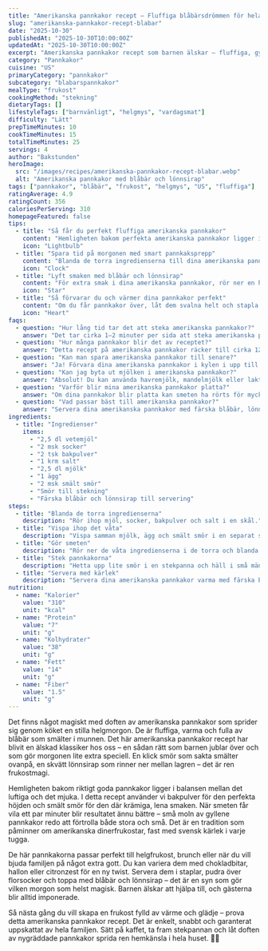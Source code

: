 ```yaml
---
title: "Amerikanska pannkakor recept – Fluffiga blåbärsdrömmen för hela familjen"
slug: "amerikanska-pannkakor-recept-blabar"
date: "2025-10-30"
publishedAt: "2025-10-30T10:00:00Z"
updatedAt: "2025-10-30T10:00:00Z"
excerpt: "Amerikanska pannkakor recept som barnen älskar – fluffiga, gyllene och fulla av blåbär! En älskad helgfrukost som sprider doft av lycka. Missa inte – prova idag!"
category: "Pannkakor"
cuisine: "US"
primaryCategory: "pannkakor"
subcategory: "blabarspannkakor"
mealType: "frukost"
cookingMethod: "stekning"
dietaryTags: []
lifestyleTags: ["barnvänligt", "helgmys", "vardagsmat"]
difficulty: "Lätt"
prepTimeMinutes: 10
cookTimeMinutes: 15
totalTimeMinutes: 25
servings: 4
author: "Bakstunden"
heroImage:
  src: "/images/recipes/amerikanska-pannkakor-recept-blabar.webp"
  alt: "Amerikanska pannkakor med blåbär och lönnsirap"
tags: ["pannkakor", "blåbär", "frukost", "helgmys", "US", "fluffiga"]
ratingAverage: 4.9
ratingCount: 356
caloriesPerServing: 310
homepageFeatured: false
tips:
  - title: "Så får du perfekt fluffiga amerikanska pannkakor"
    content: "Hemligheten bakom perfekta amerikanska pannkakor ligger i smeten – rör den bara precis tills ingredienserna blandats. Överarbeta inte, då blir de sega istället för fluffiga. Låt smeten vila i fem minuter innan stekning så aktiveras bakpulvret och ger extra höjd. Använd medelvärme och låt pannkakorna få en gyllene yta innan du vänder dem. Servera direkt med färska blåbär för den där varma, lyxiga hotellfrukostkänslan."
    icon: "Lightbulb"
  - title: "Spara tid på morgonen med smart pannkaksprepp"
    content: "Blanda de torra ingredienserna till dina amerikanska pannkakor kvällen innan och förvara i en burk. På morgonen tillsätter du bara mjölk, ägg och smält smör – klart på ett par minuter! Det är ett enkelt sätt att skapa en snabb, fluffig frukost utan stress. Perfekt för helgmorgnar när du vill imponera på familjen men ändå njuta av lugnet."
    icon: "Clock"
  - title: "Lyft smaken med blåbär och lönnsirap"
    content: "För extra smak i dina amerikanska pannkakor, rör ner en handfull färska blåbär direkt i smeten innan stekning. När bären spricker i pannan frigörs en söt syrlighet som möter den lena smeten perfekt. Toppa med en klick smör och rikligt med varm lönnsirap – smaken blir helt magisk och svår att motstå."
    icon: "Star"
  - title: "Så förvarar du och värmer dina pannkakor perfekt"
    content: "Om du får pannkakor över, låt dem svalna helt och stapla dem med bakplåtspapper mellan varje. Förvara i en tät burk i kylen upp till 3 dagar, eller frys i upp till 2 månader. Värm försiktigt i ugnen eller mikron för att återfå den där nygräddade fluffigheten som gör amerikanska pannkakor oemotståndliga."
    icon: "Heart"
faqs:
  - question: "Hur lång tid tar det att steka amerikanska pannkakor?"
    answer: "Det tar cirka 1–2 minuter per sida att steka amerikanska pannkakor. När små bubblor syns på ytan är det dags att vända – då blir de gyllene, fluffiga och perfekta till frukost."
  - question: "Hur många pannkakor blir det av receptet?"
    answer: "Detta recept på amerikanska pannkakor räcker till cirka 12 små pannkakor – perfekt för en familj på fyra personer. Vill du bjuda fler? Dubbla satsen och servera med extra blåbär och lönnsirap!"
  - question: "Kan man spara amerikanska pannkakor till senare?"
    answer: "Ja! Förvara dina amerikanska pannkakor i kylen i upp till 3 dagar eller frys dem. Värm i ugnen för att behålla fluffigheten – perfekt för stressfria frukostar mitt i veckan."
  - question: "Kan jag byta ut mjölken i amerikanska pannkakor?"
    answer: "Absolut! Du kan använda havremjölk, mandelmjölk eller laktosfri mjölk utan att smaken påverkas nämnvärt. Det gör dina amerikanska pannkakor lika goda men mer anpassade till dina behov."
  - question: "Varför blir mina amerikanska pannkakor platta?"
    answer: "Om dina pannkakor blir platta kan smeten ha rörts för mycket eller stekpannan varit för varm. Rör smeten lätt och stek på medelvärme för perfekt fluffiga amerikanska pannkakor varje gång."
  - question: "Vad passar bäst till amerikanska pannkakor?"
    answer: "Servera dina amerikanska pannkakor med färska blåbär, lönnsirap och lite vispad grädde. Perfekt för söndagsbrunchen eller när du vill skämma bort familjen med något riktigt gott!"
ingredients:
  - title: "Ingredienser"
    items:
      - "2,5 dl vetemjöl"
      - "2 msk socker"
      - "2 tsk bakpulver"
      - "1 krm salt"
      - "2,5 dl mjölk"
      - "1 ägg"
      - "2 msk smält smör"
      - "Smör till stekning"
      - "Färska blåbär och lönnsirap till servering"
steps:
  - title: "Blanda de torra ingredienserna"
    description: "Rör ihop mjöl, socker, bakpulver och salt i en skål."
  - title: "Vispa ihop det våta"
    description: "Vispa samman mjölk, ägg och smält smör i en separat skål."
  - title: "Gör smeten"
    description: "Rör ner de våta ingredienserna i de torra och blanda tills smeten är jämn."
  - title: "Stek pannkakorna"
    description: "Hetta upp lite smör i en stekpanna och häll i små mängder smet. Stek tills bubblor syns på ytan, vänd och stek andra sidan gyllene."
  - title: "Servera med kärlek"
    description: "Servera dina amerikanska pannkakor varma med färska blåbär och lönnsirap."
nutrition:
  - name: "Kalorier"
    value: "310"
    unit: "kcal"
  - name: "Protein"
    value: "7"
    unit: "g"
  - name: "Kolhydrater"
    value: "38"
    unit: "g"
  - name: "Fett"
    value: "14"
    unit: "g"
  - name: "Fiber"
    value: "1.5"
    unit: "g"
---
```


Det finns något magiskt med doften av amerikanska pannkakor som sprider sig genom köket en stilla helgmorgon. De är fluffiga, varma och fulla av blåbär som smälter i munnen. Det här amerikanska pannkakor recept har blivit en älskad klassiker hos oss – en sådan rätt som barnen jublar över och som gör morgonen lite extra speciell. En klick smör som sakta smälter ovanpå, en skvätt lönnsirap som rinner ner mellan lagren – det är ren frukostmagi.

Hemligheten bakom riktigt goda pannkakor ligger i balansen mellan det luftiga och det mjuka. I detta recept använder vi bakpulver för den perfekta höjden och smält smör för den där krämiga, lena smaken. När smeten får vila ett par minuter blir resultatet ännu bättre – små moln av gyllene pannkakor redo att förtrolla både stora och små. Det är en tradition som påminner om amerikanska dinerfrukostar, fast med svensk kärlek i varje tugga.

De här pannkakorna passar perfekt till helgfrukost, brunch eller när du vill bjuda familjen på något extra gott. Du kan variera dem med chokladbitar, hallon eller citronzest för en ny twist. Servera dem i staplar, pudra över florsocker och toppa med blåbär och lönnsirap – det är en syn som gör vilken morgon som helst magisk. Barnen älskar att hjälpa till, och gästerna blir alltid imponerade.

Så nästa gång du vill skapa en frukost fylld av värme och glädje – prova detta amerikanska pannkakor recept. Det är enkelt, snabbt och garanterat uppskattat av hela familjen. Sätt på kaffet, ta fram stekpannan och låt doften av nygräddade pannkakor sprida ren hemkänsla i hela huset. 🥞💙
